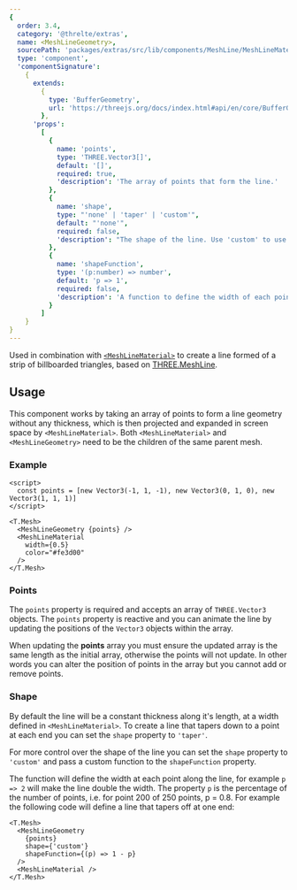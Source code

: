 ```yaml
---
{
  order: 3.4,
  category: '@threlte/extras',
  name: <MeshLineGeometry>,
  sourcePath: 'packages/extras/src/lib/components/MeshLine/MeshLineMaterial.svelte',
  type: 'component',
  'componentSignature':
    {
      extends:
        {
          type: 'BufferGeometry',
          url: 'https://threejs.org/docs/index.html#api/en/core/BufferGeometry'
        },
      'props':
        [
          {
            name: 'points',
            type: 'THREE.Vector3[]',
            default: '[]',
            required: true,
            'description': 'The array of points that form the line.'
          },
          {
            name: 'shape',
            type: "'none' | 'taper' | 'custom'",
            default: "'none'",
            required: false,
            'description': "The shape of the line. Use 'custom' to use your own function."
          },
          {
            name: 'shapeFunction',
            type: '(p:number) => number',
            default: 'p => 1',
            required: false,
            'description': 'A function to define the width of each point along the line. For example `p => 1 - p` will make the line taper.'
          }
        ]
    }
}
---
```


Used in combination with [`<MeshLineMaterial>`](/docs/reference/extras/meshline-material) to create a line formed of a strip of billboarded triangles, based on <a href="https://github.com/spite/THREE.MeshLine" target="_blank">THREE.MeshLine</a>.

<Example path="extras/meshline-geometry" />

## Usage

This component works by taking an array of points to form a line geometry without any thickness, which is then projected and expanded in screen space by `<MeshLineMaterial>`.
Both `<MeshLineMaterial>` and `<MeshLineGeometry>` need to be the children of the same parent mesh.

### Example

```svelte
<script>
  const points = [new Vector3(-1, 1, -1), new Vector3(0, 1, 0), new Vector3(1, 1, 1)]
</script>

<T.Mesh>
  <MeshLineGeometry {points} />
  <MeshLineMaterial
    width={0.5}
    color="#fe3d00"
  />
</T.Mesh>
```

### Points

The `points` property is required and accepts an array of `THREE.Vector3` objects.
The `points` property is reactive and you can animate the line by updating the positions of the `Vector3` objects within the array.

<Tip type="warning">
  When updating the <b>points</b> array you must ensure the updated array is the same length as the
  initial array, otherwise the points will not update. In other words you can alter the position of
  points in the array but you cannot add or remove points.
</Tip>

### Shape

By default the line will be a constant thickness along it's length, at a width defined in `<MeshLineMaterial>`.
To create a line that tapers down to a point at each end you can set the `shape` property to `'taper'`.

For more control over the shape of the line you can set the `shape` property to `'custom'` and pass a custom function to the `shapeFunction` property.

The function will define the width at each point along the line, for example `p => 2` will make the line double the width.
The property `p` is the percentage of the number of points, i.e. for point 200 of 250 points, p = 0.8.
For example the following code will define a line that tapers off at one end:

```svelte
<T.Mesh>
  <MeshLineGeometry
    {points}
    shape={'custom'}
    shapeFunction={(p) => 1 - p}
  />
  <MeshLineMaterial />
</T.Mesh>
```
